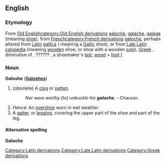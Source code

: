 ==English==
===Etymology===
From [[w:Old English language|Old English]][[category:Old English derivations]] [[galoche]], [[galache]], [[galage]] (meaning [[shoe]]), 
from [[w:French language|French]][[category:French derivations]] [[galoche]],  perhaps altered from [[w:Latin|Latin]][[Category:Latin derivations]] [[gallica]] ( meaning a [[Gallic]] shoe), 
or from [[w:Late Latin|Late Latin]][[Category:Late Latin derivations]] [[calopedia]] (meaning [[wooden]] shoe, or shoe with a wooden [[sole]]), [[w:Greek language|Greek]][[Category:Greek derivations]] , diminutive of , ?????? , a shoemaker's [[last]]; [[wood]] + [[foot]].] 
===Noun===
'''Galoshe''' ('''[[Galoshes]]''')

#(obsolete) A [[clog]] or [[patten]].  
#:''Nor were worthy [to] unbuckle his '''galoche'''.'' - Chaucer.
#Hence: An [[overshoe]] worn in wet weather. 
#A [[gaiter]], or [[legging]], covering the upper part of the shoe and part of the leg. 
====Alternative spelling====
'''Galoche'''
<!-- From Webster

Galoche, Galoshe (Page: 610)
Ga*loche", Ga*loshe" (), [OE. galoche, galache, galage, shoe, F. galoche galoche, perh. altered fr. L. gallica a Gallic shoe, or fr. LL. calopedia wooden shoe, or shoe with a wooden sole, Gr. , dim. of , , a shoemaker's last; wood + foot.] 

1. A clog or patten. [Obs.] 

Nor were worthy [to] unbuckle his galoche. Chaucer.
2. Hence: An overshoe worn in wet weather. 

3. A gaiter, or legging, covering the upper part of the shoe and part of the leg. 

-->